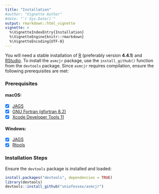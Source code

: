```yaml
---
title: "Installation"
#author: "Vignette Author"
#date: "`r Sys.Date()`"
output: rmarkdown::html_vignette
vignette: >
  %\VignetteIndexEntry{Installation}
  %\VignetteEngine{knitr::rmarkdown}
  %\VignetteEncoding{UTF-8}
---
```


You will need a stable installation of [R](https://cran.r-project.org/mirrors.html) (preferably version __4.4.1__) and [RStudio](https://rstudio.com/products/rstudio/download/#download). To install the `asmcjr` package, use the `install_github()` function from the `devtools` package. Since `asmcjr` requires compilation, ensure the following prerequisites are met:

### Prerequisites

#### macOS:
- [x] [JAGS](https://sourceforge.net/projects/mcmc-jags/files/JAGS/)
- [x] [GNU Fortran (gfortran 8.2)](https://github.com/fxcoudert/gfortran-for-macOS/releases)  
- [x] [Xcode Developer Tools 11](https://developer.apple.com/support/xcode/)


#### Windows:
- [x]  [JAGS](https://sourceforge.net/projects/mcmc-jags/files/JAGS/)
- [x]  [Rtools](https://cran.r-project.org/bin/windows/Rtools/)

### Installation Steps

Ensure the `devtools` package is installed and loaded:

```r
install.packages("devtools", dependencies = TRUE)
library(devtools)
devtools::install_github("uniofessex/asmcjr")
```

